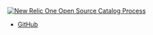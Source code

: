 
[![New Relic One Open Source Catalog Process](https://github.com/newrelic/nr1-catalog/blob/docs/docs/docs/images/logo.png?raw=true)]()

- [GitHub](https://github.com/newrelic/nr1-catalog)
